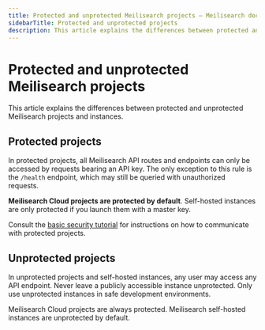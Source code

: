 ```yaml
---
title: Protected and unprotected Meilisearch projects — Meilisearch documentation
sidebarTitle: Protected and unprotected projects
description: This article explains the differences between protected and unprotected Meilisearch projects and instances.
---
```


# Protected and unprotected Meilisearch projects

This article explains the differences between protected and unprotected Meilisearch projects and instances.

## Protected projects

In protected projects, all Meilisearch API routes and endpoints can only be accessed by requests bearing an API key. The only exception to this rule is the `/health` endpoint, which may still be queried with unauthorized requests.

**Meilisearch Cloud projects are protected by default**. Self-hosted instances are only protected if you launch them with a master key.

Consult the [basic security tutorial](/learn/security/basic_security) for instructions on how to communicate with protected projects.

## Unprotected projects

In unprotected projects and self-hosted instances, any user may access any API endpoint. Never leave a publicly accessible instance unprotected. Only use unprotected instances in safe development environments.

Meilisearch Cloud projects are always protected. Meilisearch self-hosted instances are unprotected by default.
